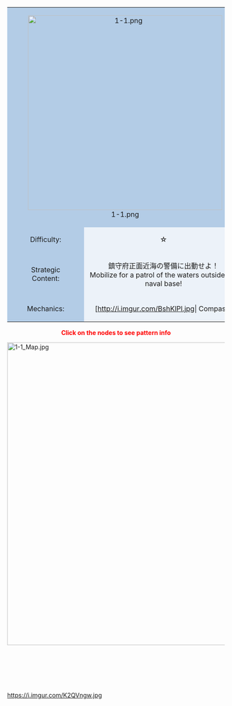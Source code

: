 {| style="width:700px;border-top-right-radius:10px;border-top-left-radius:10px;border-bottom-left-radius:10px;border-bottom-right-radius:10px;border: 2px solid #19334d" align="center"
|-
| rowspan="3" colspan="4" align="center" style="background:#b3cce6" | [[File:1-1.png|450px]]
| colspan="2" align="center" style="background:#ecf2f9" | The Sea in Front of the Naval Base
|-
| colspan="2" align="center" style="background:#ecf2f9" | 鎮守府正面海域
|-
| colspan="2" align="center" style="background:#ecf2f9" | romanji
|-
| align="center" style="width:106px;background:#b3cce6" | Difficulty:
| align="center" style="width:136px;background:#ecf2f9" | ☆
| align="center" style="width:104px;background:#b3cce6" | EXP:
| align="center" style="width:106px;background:#ecf2f9" | 30
| align="center" style="width:106px;background:#b3cce6" | Items:
| align="center" style="width:136px;background:#ecf2f9" | None
|-
| colspan="1" align="center" style="background:#b3cce6"  | Strategic <br> Content:
| colspan="5" align="center" style="background:#ecf2f9" | 鎮守府正面近海の警備に出動せよ！<br />Mobilize for a patrol of the waters outside the naval base!
|-
| align="center" style="background:#b3cce6"  | Mechanics:
| align="center" style="background:#ecf2f9" |  [http://i.imgur.com/BshKlPl.jpg| Compass]
| align="center" style="background:#b3cce6"  | Bosskills:
| align="center" style="background:#ecf2f9" | None
| align="center" style="background:#b3cce6"  | Rewards:
| align="center" style="background:#ecf2f9" | None
|}

<div class="mw-collapsible-content">

<div style="text-align:center;color:red">'''Click on the nodes to see pattern info'''</div>
<div style="position:relative;">[[File:1-1_Map.jpg|700px|link=]]{{Node|x-axis=223|y-axis=162|type=normal|link=#A}}{{clear}}
{{Node|x-axis=339|y-axis=86|type=normal|link=#B}}{{clear}}
{{Node|x-axis=320|y-axis=230|type=boss|link=#C}}{{clear}}
</div>

<div id = "A"> </div>{{NodeInfo
|A
|Normal
|Line Ahead
| Destroyer I-Class
|-
|A
|Normal
|Line Ahead
| Destroyer Ro-Class
|-
|A
|Normal
|Line Ahead
| Destroyer Ha-Class
|-
}}


<div id = "B"> </div>{{NodeInfo
|B
|Normal
|Line Ahead
| Destroyer I-Class
| Destroyer I-Class
|-
|B
|Normal
|Line Ahead
| Destroyer I-Class
| Destroyer Ro-Class
|-
|B
|Normal
|Line Ahead
| Destroyer Ha-Class
| Destroyer Ha-Class
|-
}}


<div id = "C"> </div>{{NodeInfo
|C
|Boss
|Line Ahead
| Light Cruiser Ho-Class
| Destroyer I-Class
| Destroyer I-Class
|-
|C
|Boss
|Line Ahead
| Light Cruiser Ho-Class
| Destroyer Ro-Class
| Destroyer Ro-Class
|-
|C
|Boss
|Line Ahead
| Light Cruiser Ho-Class
| Destroyer Ha-Class
| Destroyer Ha-Class
|-
|C
|Boss
|Line Ahead
| Light Cruiser Ho-Class
| Destroyer Ha-Class
| Destroyer Ro-Class
| Destroyer Ro-Class
}}
</div>


{{DropList
|regular = true
|no_legend = true
|filter_button = true
|nodes = A, B, C
|boss = C
<!-- Rare ships -->
<!-- Other non-ignored ships -->
<!-- Inclusion of ignored ships has no effect! -->
|Ooshio:A, B, C
|Michishio:A, B, C
|Arashio:A, B, C
|Arare:A, B, C
|Kasumi:A, B, C
|Shigure:A, B, C
|Murasame:A, B, C
|Yuudachi:A, B, C
|Samidare: A, B, C
|Suzukaze:A, B, C
|Hatsuharu:A, B, C
|Nenohi:A, B, C
|Wakaba:A, B, C
|Hatsushimo:A, B, C
|Akatsuki:A, B, C
|Hibiki:A, B, C
|Ikazuchi:A, B, C
|Inazuma:A, B, C
|Ayanami:A, B, C
|Shikinami:A, B, C
|Oboro:A, B, C
|Akebono:A, B, C
|Sazanami:A,, C
|Ushio:A, B, C
|Shirayuki:A, B, C
|Hatsuyuki:A, B, C
|Miyuki:A, B, C
|Isonami:A, B, C
|Mutsuki:A, C
|Kisaragi:A, B, C
|Satsuki:A, B, C
|Fumizuki:A, B, C
|Nagatsuki:A, B, C
|Kikuzuki:A, C
|Mikazuki:A, C 
|Mochizuki:A, B, C
|Kagerou:C
|Shiranui:C
|Kuroshio:C
|Asashio:C
|Shiratsuyu:C
|Fubuki:C
|Murakumo:C
}}




https://i.imgur.com/K2QVngw.jpg